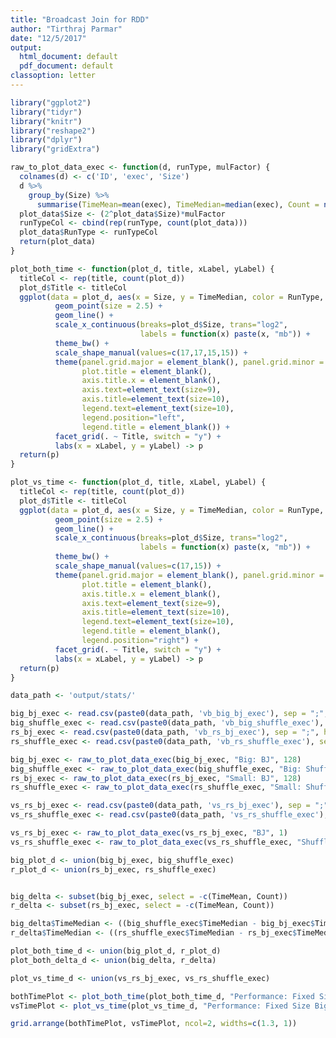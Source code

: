 ```yaml
---
title: "Broadcast Join for RDD"
author: "Tirthraj Parmar"
date: "12/5/2017"
output:
  html_document: default
  pdf_document: default
classoption: letter
---
```


```r
library("ggplot2")
library("tidyr")
library("knitr")
library("reshape2")
library("dplyr")
library("gridExtra")
```

```r
raw_to_plot_data_exec <- function(d, runType, mulFactor) {
  colnames(d) <- c('ID', 'exec', 'Size')
  d %>%
    group_by(Size) %>% 
      summarise(TimeMean=mean(exec), TimeMedian=median(exec), Count = n()) -> plot_data
  plot_data$Size <- (2^plot_data$Size)*mulFactor
  runTypeCol <- cbind(rep(runType, count(plot_data)))
  plot_data$RunType <- runTypeCol
  return(plot_data)
}

plot_both_time <- function(plot_d, title, xLabel, yLabel) {
  titleCol <- rep(title, count(plot_d))
  plot_d$Title <- titleCol
  ggplot(data = plot_d, aes(x = Size, y = TimeMedian, color = RunType, shape = RunType)) +
          geom_point(size = 2.5) +
          geom_line() +
          scale_x_continuous(breaks=plot_d$Size, trans="log2", 
                             labels = function(x) paste(x, "mb")) +
          theme_bw() +
          scale_shape_manual(values=c(17,17,15,15)) + 
          theme(panel.grid.major = element_blank(), panel.grid.minor = element_blank(),
                plot.title = element_blank(),
                axis.title.x = element_blank(),
                axis.text=element_text(size=9), 
                axis.title=element_text(size=10),
                legend.text=element_text(size=10),
                legend.position="left",
                legend.title = element_blank()) +
          facet_grid(. ~ Title, switch = "y") +
          labs(x = xLabel, y = yLabel) -> p
  return(p)
}

plot_vs_time <- function(plot_d, title, xLabel, yLabel) {
  titleCol <- rep(title, count(plot_d))
  plot_d$Title <- titleCol
  ggplot(data = plot_d, aes(x = Size, y = TimeMedian, color = RunType, shape = RunType)) +
          geom_point(size = 2.5) +
          geom_line() +
          scale_x_continuous(breaks=plot_d$Size, trans="log2", 
                             labels = function(x) paste(x, "mb")) +
          theme_bw() +
          scale_shape_manual(values=c(17,15)) + 
          theme(panel.grid.major = element_blank(), panel.grid.minor = element_blank(),
                plot.title = element_blank(),
                axis.title.x = element_blank(),
                axis.text=element_text(size=9), 
                axis.title=element_text(size=10),
                legend.text=element_text(size=10),
                legend.title = element_blank(),
                legend.position="right") +
          facet_grid(. ~ Title, switch = "y") +
          labs(x = xLabel, y = yLabel) -> p
  return(p)
}
```

```r
data_path <- 'output/stats/'

big_bj_exec <- read.csv(paste0(data_path, 'vb_big_bj_exec'), sep = ";", header = FALSE)
big_shuffle_exec <- read.csv(paste0(data_path, 'vb_big_shuffle_exec'), sep = ";", header = FALSE)
rs_bj_exec <- read.csv(paste0(data_path, 'vb_rs_bj_exec'), sep = ";", header = FALSE)
rs_shuffle_exec <- read.csv(paste0(data_path, 'vb_rs_shuffle_exec'), sep = ";", header = FALSE)

big_bj_exec <- raw_to_plot_data_exec(big_bj_exec, "Big: BJ", 128)
big_shuffle_exec <- raw_to_plot_data_exec(big_shuffle_exec, "Big: Shuffle", 128)
rs_bj_exec <- raw_to_plot_data_exec(rs_bj_exec, "Small: BJ", 128)
rs_shuffle_exec <- raw_to_plot_data_exec(rs_shuffle_exec, "Small: Shuffle", 128)

vs_rs_bj_exec <- read.csv(paste0(data_path, 'vs_rs_bj_exec'), sep = ";", header = FALSE)
vs_rs_shuffle_exec <- read.csv(paste0(data_path, 'vs_rs_shuffle_exec'), sep = ";", header = FALSE)

vs_rs_bj_exec <- raw_to_plot_data_exec(vs_rs_bj_exec, "BJ", 1)
vs_rs_shuffle_exec <- raw_to_plot_data_exec(vs_rs_shuffle_exec, "Shuffle", 1)
```

```r
big_plot_d <- union(big_bj_exec, big_shuffle_exec)
r_plot_d <- union(rs_bj_exec, rs_shuffle_exec)


big_delta <- subset(big_bj_exec, select = -c(TimeMean, Count))
r_delta <- subset(rs_bj_exec, select = -c(TimeMean, Count))

big_delta$TimeMedian <- ((big_shuffle_exec$TimeMedian - big_bj_exec$TimeMedian) / big_shuffle_exec$TimeMedian)*100
r_delta$TimeMedian <- ((rs_shuffle_exec$TimeMedian - rs_bj_exec$TimeMedian) / rs_shuffle_exec$TimeMedian)*100

plot_both_time_d <- union(big_plot_d, r_plot_d)
plot_both_delta_d <- union(big_delta, r_delta)

plot_vs_time_d <- union(vs_rs_bj_exec, vs_rs_shuffle_exec)

bothTimePlot <- plot_both_time(plot_both_time_d, "Performance: Fixed Size Small RDD", "Big RDD Size (MB)", "Time (sec)")
vsTimePlot <- plot_vs_time(plot_vs_time_d, "Performance: Fixed Size Big RDD", "Small RDD Size (MB)", "Time (sec)")

grid.arrange(bothTimePlot, vsTimePlot, ncol=2, widths=c(1.3, 1))
```